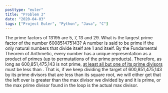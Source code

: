 ```yaml
---
posttype: "euler"
title: "Problem 3"
date: "2020-04-03"
tags: ["Project Euler", "Python", "Java", "C"]
---
```



<Card title="Problem 3 - Largest Prime Factor">
  The prime factors of 13195 are 5, 7, 13 and 29. What is the largest prime
  factor of the number 600851475143?
</Card>

<EulerSolution>
  A number is said to be prime if the only natural numbers that divide itself
  are 1 and itself. By the Fundamental Theorem of Arithmetic, every number has a
  unique representation as a product of primes (up to permutations of the prime
  products). Therefore, as long as 600,851,475,143 is not prime,
  <a href="https://math.stackexchange.com/questions/63276/is-a-prime-factor-of-a-number-always-less-than-its-square-root">
    at least all but one of its prime divisors
  </a> must be less than <InlineMath math={`\\sqrt{600,851,475,143}`} />. That is,
  if we keep dividing the target of 600,851,475,143 by its prime divisors that are
  less than its square root, we will either get that the left over is greater than
  the max divisor we divided by and it is prime, or the max prime divisor found in
  the loop is the actual max divisor.
</EulerSolution>
